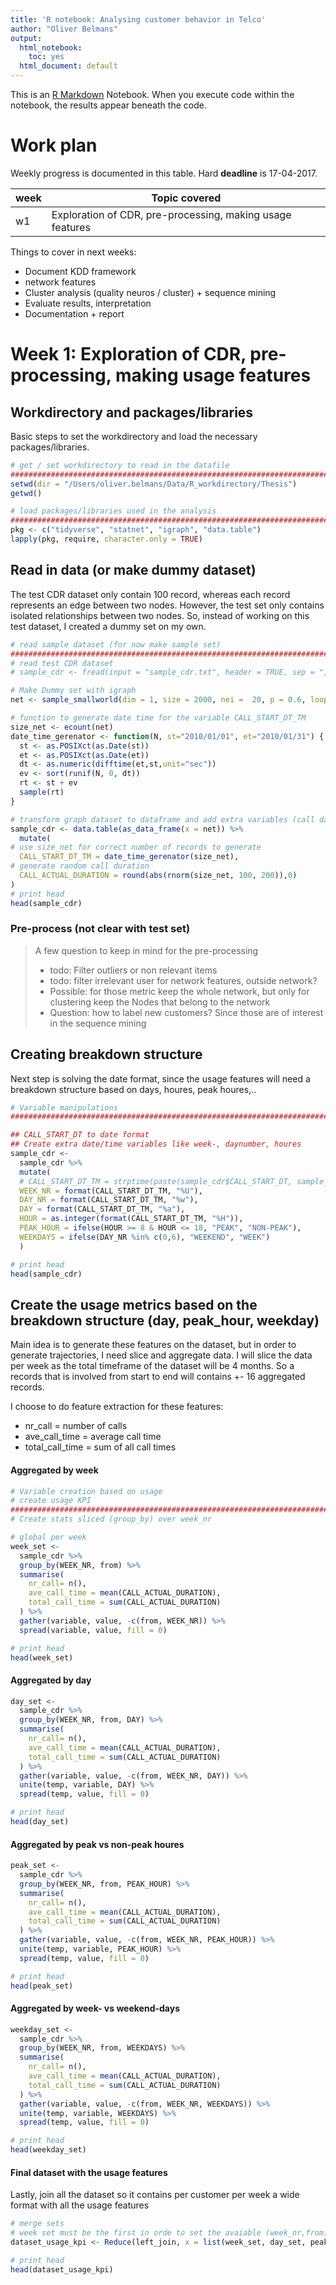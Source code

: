 ```yaml
---
title: 'R notebook: Analysing customer behavior in Telco'
author: "Oliver Belmans"
output:
  html_notebook: 
    toc: yes
  html_document: default
---
```


This is an [R Markdown](http://rmarkdown.rstudio.com) Notebook. When you execute code within the notebook, the results appear beneath the code. 

# Work plan

Weekly progress is documented in this table. Hard **deadline** is 17-04-2017.

| week | Topic covered |
|------|---------------|
| w1   | Exploration of CDR, pre-processing, making usage features |

Things to cover in next weeks:

* Document KDD framework
* network features
* Cluster analysis (quality neuros / cluster) + sequence mining
* Evaluate results,  interpretation
* Documentation + report


# Week 1: Exploration of CDR, pre-processing, making usage features

## Workdirectory and packages/libraries

Basic steps to set the workdirectory and load the necessary packages/libraries.

```r
# get / set workdirectory to read in the datafile
################################################################################################################
setwd(dir = "/Users/oliver.belmans/Data/R_workdirectory/Thesis")
getwd()

# load packages/libraries used in the analysis
################################################################################################################
pkg <- c("tidyverse", "statnet", "igraph", "data.table")
lapply(pkg, require, character.only = TRUE)
```

## Read in data (or make dummy dataset)

The test CDR dataset only contain 100 record, whereas each record represents an edge between two nodes. However, the test set only contains isolated relationships between two nodes. So, instead of working on this test dataset, I created a dummy set on my own. 

```r

# read sample dataset (for now make sample set)
################################################################################################################
# read test CDR dataset
# sample_cdr <- fread(input = "sample_cdr.txt", header = TRUE, sep = ",", stringsAsFactors = FALSE)

# Make Dummy set with igraph
net <- sample_smallworld(dim = 1, size = 2000, nei =  20, p = 0.6, loops = FALSE, multiple = TRUE)

# function to generate date time for the variable CALL_START_DT_TM
size_net <- ecount(net)
date_time_gerenator <- function(N, st="2010/01/01", et="2010/01/31") {
  st <- as.POSIXct(as.Date(st))
  et <- as.POSIXct(as.Date(et))
  dt <- as.numeric(difftime(et,st,unit="sec"))
  ev <- sort(runif(N, 0, dt))
  rt <- st + ev
  sample(rt)
}

# transform graph dataset to dataframe and add extra variables (call date time, call duration)
sample_cdr <- data.table(as_data_frame(x = net)) %>%
  mutate(
# use size_net for correct number of records to generate
  CALL_START_DT_TM = date_time_gerenator(size_net),
# generate random call duration 
  CALL_ACTUAL_DURATION = round(abs(rnorm(size_net, 100, 200)),0)
)
# print head
head(sample_cdr)
```

### Pre-process (not clear with test set)

> A few question to keep in mind for the pre-processing
> 
* todo: Filter outliers or non relevant items
* todo: filter irrelevant user for network features, outside network? 
  * Possible: for those metric keep the whole network, but only for clustering keep the Nodes that belong to the network
* Question: how to label new customers? Since those are of interest in the sequence mining


## Creating breakdown structure

Next step is solving the date format, since the usage features will need a breakdown structure based on days, houres, peak houres,..

```r
# Variable manipulations
################################################################################################################

## CALL_START_DT to date format
## Create extra date/time variables like week-, daynumber, houres
sample_cdr <-
  sample_cdr %>%
  mutate(
  # CALL_START_DT_TM = strptime(paste(sample_cdr$CALL_START_DT, sample_cdr$CALL_START_TM),"%d%b%Y %H:%M:%S")
  WEEK_NR = format(CALL_START_DT_TM, "%U"),
  DAY_NR = format(CALL_START_DT_TM, "%w"),
  DAY = format(CALL_START_DT_TM, "%a"),
  HOUR = as.integer(format(CALL_START_DT_TM, "%H")),
  PEAK_HOUR = ifelse(HOUR >= 8 & HOUR <= 18, "PEAK", "NON-PEAK"),
  WEEKDAYS = ifelse(DAY_NR %in% c(0,6), "WEEKEND", "WEEK")
  )

# print head
head(sample_cdr)
```

## Create the usage metrics based on the breakdown structure (day, peak_hour, weekday)

Main idea is to generate these features on the dataset, but in order to generate trajectories, I need slice and aggregate data. 
I will slice the data per week as the total timeframe of the dataset will be 4 months. So a records that is involved from start to end will contains +- 16 aggregated records.

I choose to do feature extraction for these features:

* nr_call = number of calls
* ave_call_time = average call time
* total_call_time = sum of all call times

#### Aggregated by week

```r
# Variable creation based on usage
# create usage KPI 
################################################################################################################
# Create stats sliced (group_by) over week_nr

# global per week
week_set <- 
  sample_cdr %>%
  group_by(WEEK_NR, from) %>%
  summarise(
    nr_call= n(),
    ave_call_time = mean(CALL_ACTUAL_DURATION),
    total_call_time = sum(CALL_ACTUAL_DURATION)
  ) %>%
  gather(variable, value, -c(from, WEEK_NR)) %>%
  spread(variable, value, fill = 0)

# print head
head(week_set)

```

#### Aggregated by day

```r

day_set <- 
  sample_cdr %>%
  group_by(WEEK_NR, from, DAY) %>%
  summarise(
    nr_call= n(),
    ave_call_time = mean(CALL_ACTUAL_DURATION),
    total_call_time = sum(CALL_ACTUAL_DURATION)
  ) %>%
  gather(variable, value, -c(from, WEEK_NR, DAY)) %>%
  unite(temp, variable, DAY) %>%
  spread(temp, value, fill = 0)

# print head
head(day_set)
```

#### Aggregated by peak vs non-peak houres

```r
peak_set <-
  sample_cdr %>%
  group_by(WEEK_NR, from, PEAK_HOUR) %>%
  summarise(
    nr_call= n(),
    ave_call_time = mean(CALL_ACTUAL_DURATION),
    total_call_time = sum(CALL_ACTUAL_DURATION)
  ) %>%
  gather(variable, value, -c(from, WEEK_NR, PEAK_HOUR)) %>%
  unite(temp, variable, PEAK_HOUR) %>%
  spread(temp, value, fill = 0)

# print head
head(peak_set)
```

#### Aggregated by week- vs weekend-days

```r
weekday_set <- 
  sample_cdr %>%
  group_by(WEEK_NR, from, WEEKDAYS) %>%
  summarise(
    nr_call= n(),
    ave_call_time = mean(CALL_ACTUAL_DURATION),
    total_call_time = sum(CALL_ACTUAL_DURATION)
  ) %>%
  gather(variable, value, -c(from, WEEK_NR, WEEKDAYS)) %>%
  unite(temp, variable, WEEKDAYS) %>%
  spread(temp, value, fill = 0)

# print head
head(weekday_set)
```

#### Final dataset with the usage features

Lastly, join all the dataset so it contains per customer per week a wide format with all the usage features

```r

# merge sets
# week set must be the first in orde to set the avaiable (week_nr,from) as merge keys
dataset_usage_kpi <- Reduce(left_join, x = list(week_set, day_set, peak_set, weekday_set))

# print head
head(dataset_usage_kpi)
```



